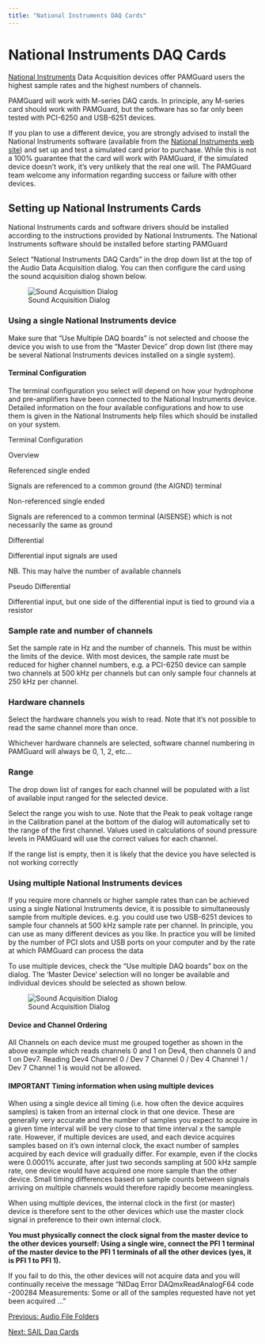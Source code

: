 ```yaml
---
title: "National Instruments DAQ Cards"
---
```

National Instruments DAQ Cards
==============================

[National Instruments](http://www.ni.com) Data Acquisition devices offer PAMGuard users the highest sample rates and the highest numbers of channels.

PAMGuard will work with M-series DAQ cards. In principle, any M-series card should work with PAMGuard, but the software has so far only been tested with PCI-6250 and USB-6251 devices.

If you plan to use a different device, you are strongly advised to install the National Instruments software (available from the [National Instruments web site](http://www.ni.com)) and set up and test a simulated card prior to purchase. While this is not a 100% guarantee that the card will work with PAMGuard, if the simulated device doesn't work, it's very unlikely that the real one will. The PAMGuard team welcome any information regarding success or failure with other devices.

  

Setting up National Instruments Cards
-------------------------------------

National Instruments cards and software drivers should be installed according to the instructions provided by National Instruments. The National Instruments software should be installed before starting PAMGuard

Select "National Instruments DAQ Cards" in the drop down list at the top of the Audio Data Acquisition dialog. You can then configure the card using the sound acquisition dialog shown below.

![Sound Acquisition Dialog](images/NIDaqConfig.png)

### Using a single National Instruments device

Make sure that "Use Multiple DAQ boards" is not selected and choose the device you wish to use from the "Master Device" drop down list (there may be several National Instruments devices installed on a single system).

#### Terminal Configuration

The terminal configuration you select will depend on how your hydrophone and pre-amplifiers have been connected to the National Instruments device. Detailed information on the four available configurations and how to use them is given in the National Instruments help files which should be installed on your system.

  

Terminal Configuration

Overview

Referenced single ended

Signals are referenced to a common ground (the AIGND) terminal

Non-referenced single ended

Signals are referenced to a common terminal (AISENSE) which is not necessarily the same as ground

Differential

Differential input signals are used

NB. This may halve the number of available channels

Pseudo Differential

Differential input, but one side of the differential input is tied to ground via a resistor

### Sample rate and number of channels

Set the sample rate in Hz and the number of channels. This must be within the limits of the device. With most devices, the sample rate must be reduced for higher channel numbers, e.g. a PCI-6250 device can sample two channels at 500 kHz per channels but can only sample four channels at 250 kHz per channel.

### Hardware channels

Select the hardware channels you wish to read. Note that it's not possible to read the same channel more than once.

Whichever hardware channels are selected, software channel numbering in PAMGuard will always be 0, 1, 2, etc...

### Range

The drop down list of ranges for each channel will be populated with a list of available input ranged for the selected device.

Select the range you wish to use. Note that the Peak to peak voltage range in the Calibration panel at the bottom of the dialog will automatically set to the range of the first channel. Values used in calculations of sound pressure levels in PAMGuard will use the correct values for each channel.

If the range list is empty, then it is likely that the device you have selected is not working correctly

### Using multiple National Instruments devices

If you require more channels or higher sample rates than can be achieved using a single National Instruments device, it is possible to simultaneously sample from multiple devices. e.g. you could use two USB-6251 devices to sample four channels at 500 kHz sample rate per channel. In principle, you can use as many different devices as you like. In practice you will be limited by the number of PCI slots and USB ports on your computer and by the rate at which PAMGuard can process the data

To use multiple devices, check the "Use multiple DAQ boards" box on the dialog. The 'Master Device' selection will no longer be available and individual devices should be selected as shown below.

![Sound Acquisition Dialog](images/NIDaqMultiConfig.png)

#### Device and Channel Ordering

All Channels on each device must me grouped together as shown in the above example which reads channels 0 and 1 on Dev4, then channels 0 and 1 on Dev7. Reading Dev4 Channel 0 / Dev 7 Channel 0 / Dev 4 Channel 1 / Dev 7 Channel 1 is would not be allowed.

#### IMPORTANT Timing information when using multiple devices

When using a single device all timing (i.e. how often the device acquires samples) is taken from an internal clock in that one device. These are generally very accurate and the number of samples you expect to acquire in a given time interval will be very close to that time interval x the sample rate. However, if multiple devices are used, and each device acquires samples based on it's own internal clock, the exact number of samples acquired by each device will gradually differ. For example, even if the clocks were 0.0001% accurate, after just two seconds sampling at 500 kHz sample rate, one device would have acquired one more sample than the other device. Small timing differences based on sample counts between signals arriving on multiple channels would therefore rapidly become meaningless.

When using multiple devices, the internal clock in the first (or master) device is therefore sent to the other devices which use the master clock signal in preference to their own internal clock.

**You must physically connect the clock signal from the master device to the other devices yourself: Using a single wire, connect the PFI 1 terminal of the master device to the PFI 1 terminals of all the other devices (yes, it is PFI 1 to PFI 1).**

If you fail to do this, the other devices will not acquire data and you will continually receive the message "NIDaq Error DAQmxReadAnalogF64 code -200284 Measurements: Some or all of the samples requested have not yet been acquired ..."

  

[Previous: Audio File Folders](AcquisitionFileFolder.html)

[Next: SAIL Daq Cards](SAILDaqCard.html)
